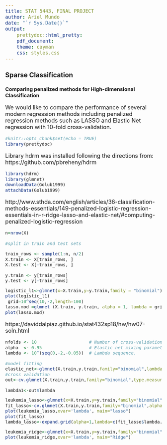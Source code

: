 ```yaml
---
title: STAT 5443, FINAL PROJECT
author: Ariel Mundo
date: "`r Sys.Date()`"
output:
    prettydoc::html_pretty:
    pdf_document: 
    theme: cayman
    css: styles.css
---
```

<style type="text/css">

p {
   font-size: 18px;
}
code.r{
  font-size: 14px;
}
pre {
  font-size: 18px
}
</style>

## Sparse Classification 

### Comparing penalized methods for High-dimensional Classification

We would like to compare the performance of several modern regression methods including penalized regression methods such as LASSO and Elastic Net regression with 10-fold cross-validation. 

```r
#knitr::opts_chunk$set(echo = TRUE)
library(prettydoc)
```

Library hdrm was installed following the directions from:
https://github.com/pbreheny/hdrm


```r

library(hdrm)
library(glmnet)
downloadData(Golub1999)
attachData(Golub1999)
```
http://www.sthda.com/english/articles/36-classification-methods-essentials/149-penalized-logistic-regression-essentials-in-r-ridge-lasso-and-elastic-net/#computing-penalized-logistic-regression



```r
n=nrow(X)

#split in train and test sets

train_rows <- sample(1:n, n/2)
X.train <- X[train_rows, ]
X.test <- X[-train_rows, ]

y.train <- y[train_rows]
y.test <- y[-train_rows]

```

```r

logistic_l1<-glmnet(x=X.train,y=y.train,family = "binomial")
plot(logistic_l1)
 grid=10^seq(10,-2,length=100)
lasso.mod =glmnet (X.train, y.train, alpha = 1, lambda = grid)
plot(lasso.mod)

```
https://daviddalpiaz.github.io/stat432sp18/hw/hw07-soln.html

```r
nfolds <- 10                    # Number of cross-validation folds.
alpha  <- 0.95                  # Elastic net mixing parameter.
lambda <- 10^(seq(0,-2,-0.05))  # Lambda sequence.

#model fitting
elastic_net<-glmnet(X.train,y.train,family="binomial",lambda=lambda,alpha=alpha)
#cross validation
out<-cv.glmnet(X.train,y.train,family="binomial",type.measure = "class",alpha=alpha,nfolds=nfolds,lambda=lambda)

lambda1<-out$lambda

```

```r
leukemia_lasso<-glmnet(x=X.train,y=y.train,family="binomial",alpha=1)
fit_lasso<-cv.glmnet(X.train,y.train,family="binomial",alpha=1,nfolds=10)
plot(leukemia_lasso,xvar='lambda', main="lasso")
plot(fit_lasso)
lambda_lasso<-expand.grid(alpha=1,lambda=c(fit_lasso$lambda.min,fit_lasso$lambda.1se))
```

```r
leukemia_ridge<-glmnet(x=X.train,y=y.train,family="binomial",alpha=0)
plot(leukemia_ridge,xvar='lambda', main="Ridge")
```
